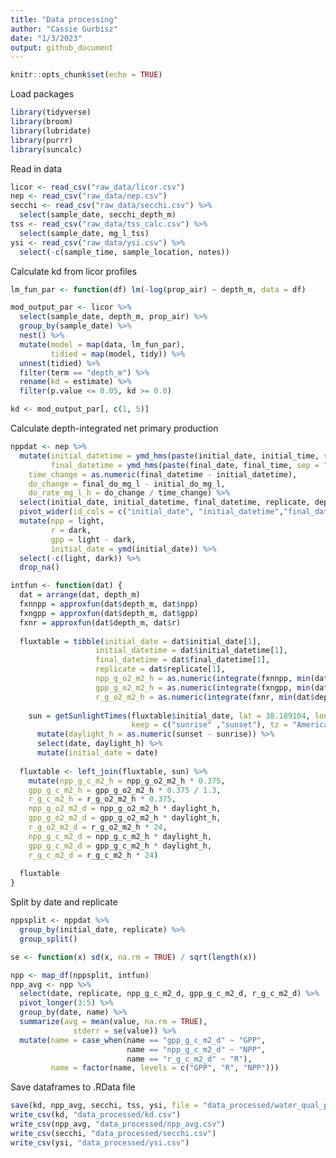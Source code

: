 ```yaml
---
title: "Data processing"
author: "Cassie Gurbisz"
date: "1/3/2023"
output: github_document
---
```


```r
knitr::opts_chunk$set(echo = TRUE)
```

Load packages
```r
library(tidyverse)
library(broom)
library(lubridate)
library(purrr)
library(suncalc)
```

Read in data
```r
licor <- read_csv("raw_data/licor.csv")
nep <- read_csv("raw_data/nep.csv")
secchi <- read_csv("raw_data/secchi.csv") %>%
  select(sample_date, secchi_depth_m)
tss <- read_csv("raw_data/tss_calc.csv") %>%
  select(sample_date, mg_l_tss)
ysi <- read_csv("raw_data/ysi.csv") %>%
  select(-c(sample_time, sample_location, notes))
```

Calculate kd from licor profiles
```r
lm_fun_par <- function(df) lm(-log(prop_air) ~ depth_m, data = df)

mod_output_par <- licor %>%
  select(sample_date, depth_m, prop_air) %>%
  group_by(sample_date) %>%
  nest() %>%
  mutate(model = map(data, lm_fun_par),
         tidied = map(model, tidy)) %>%
  unnest(tidied) %>%
  filter(term == "depth_m") %>%
  rename(kd = estimate) %>%
  filter(p.value <= 0.05, kd >= 0.0)

kd <- mod_output_par[, c(1, 5)]
```

Calculate depth-integrated net primary production
```r
nppdat <- nep %>%
  mutate(initial_datetime = ymd_hms(paste(initial_date, initial_time, sep = " ")),
         final_datetime = ymd_hms(paste(final_date, final_time, sep = " ")),
    time_change = as.numeric(final_datetime - initial_datetime),
    do_change = final_do_mg_l - initial_do_mg_l,
    do_rate_mg_l_h = do_change / time_change) %>%
  select(initial_date, initial_datetime, final_datetime, replicate, depth, depth_m, treatment, do_rate_mg_l_h) %>%
  pivot_wider(id_cols = c("initial_date", "initial_datetime","final_datetime", "replicate", "depth_m", "depth", "depth_m"), names_from = treatment, values_from = do_rate_mg_l_h) %>%
  mutate(npp = light,
         r = dark,
         gpp = light - dark,
         initial_date = ymd(initial_date)) %>%
  select(-c(light, dark)) %>%
  drop_na()
```

```r
intfun <- function(dat) {
  dat = arrange(dat, depth_m)
  fxnnpp = approxfun(dat$depth_m, dat$npp)
  fxngpp = approxfun(dat$depth_m, dat$gpp)
  fxnr = approxfun(dat$depth_m, dat$r)
  
  fluxtable = tibble(initial_date = dat$initial_date[1],
                   initial_datetime = dat$initial_datetime[1],
                   final_datetime = dat$final_datetime[1],
                   replicate = dat$replicate[1],
                   npp_g_o2_m2_h = as.numeric(integrate(fxnnpp, min(dat$depth_m), max(dat$depth_m))[1]),
                   gpp_g_o2_m2_h = as.numeric(integrate(fxngpp, min(dat$depth_m), max(dat$depth_m))[1]),
                   r_g_o2_m2_h = as.numeric(integrate(fxnr, min(dat$depth_m), max(dat$depth_m))[1]))
  
    sun = getSunlightTimes(fluxtable$initial_date, lat = 38.189104, lon = -76.433362, 
                           keep = c("sunrise" ,"sunset"), tz = "America/New_York") %>% 
      mutate(daylight_h = as.numeric(sunset - sunrise)) %>%
      select(date, daylight_h) %>%
      mutate(initial_date = date)
  
  fluxtable <- left_join(fluxtable, sun) %>%
    mutate(npp_g_c_m2_h = npp_g_o2_m2_h * 0.375,
    gpp_g_c_m2_h = gpp_g_o2_m2_h * 0.375 / 1.3,
    r_g_c_m2_h = r_g_o2_m2_h * 0.375,
    npp_g_o2_m2_d = npp_g_o2_m2_h * daylight_h,
    gpp_g_o2_m2_d = gpp_g_o2_m2_h * daylight_h,
    r_g_o2_m2_d = r_g_o2_m2_h * 24,
    npp_g_c_m2_d = npp_g_c_m2_h * daylight_h,
    gpp_g_c_m2_d = gpp_g_c_m2_h * daylight_h,
    r_g_c_m2_d = r_g_c_m2_h * 24)
    
  fluxtable
}
```

Split by date and replicate
```r
nppsplit <- nppdat %>%
  group_by(initial_date, replicate) %>%
  group_split()
```

```r
se <- function(x) sd(x, na.rm = TRUE) / sqrt(length(x))

npp <- map_df(nppsplit, intfun)
npp_avg <- npp %>%
  select(date, replicate, npp_g_c_m2_d, gpp_g_c_m2_d, r_g_c_m2_d) %>%
  pivot_longer(3:5) %>%
  group_by(date, name) %>%
  summarize(avg = mean(value, na.rm = TRUE),
              stderr = se(value)) %>%
  mutate(name = case_when(name == "gpp_g_c_m2_d" ~ "GPP",
                          name == "npp_g_c_m2_d" ~ "NPP",
                          name == "r_g_c_m2_d" ~ "R"),
         name = factor(name, levels = c("GPP", "R", "NPP")))
```

Save dataframes to .RData file
```r
save(kd, npp_avg, secchi, tss, ysi, file = "data_processed/water_qual_processed.RData")
write_csv(kd, "data_processed/kd.csv")
write_csv(npp_avg, "data_processed/npp_avg.csv")
write_csv(secchi, "data_processed/secchi.csv")
write_csv(ysi, "data_processed/ysi.csv")
```
